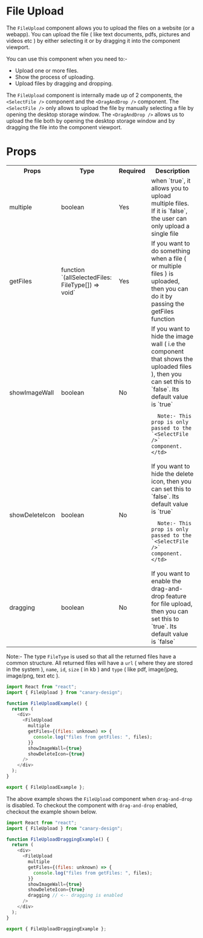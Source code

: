 # File Upload

The `FileUpload` component allows you to upload the files on a website (or a webapp). You can upload the file ( like text documents, pdfs, pictures and videos etc ) by either selecting it or by dragging it into the component viewport.

You can use this component when you need to:-

- Upload one or more files.
- Show the process of uploading.
- Upload files by dragging and dropping.

The `FileUpload` component is internally made up of 2 components, the `<SelectFile />` component and the `<DragAndDrop />` component. The `<SelectFile />` only allows to upload the file by manually selecting a file by opening the desktop storage window. The `<DragAndDrop />` allows us to upload the file both by opening the desktop storage window and by dragging the file into the component viewport.

# Props

<table>
  <tr>
    <th>Props</th>
    <th>Type</th>
    <th>Required</th>
    <th>Description</th>
  </tr>
  <tr>
    <td>multiple</td>
    <td>boolean</td>
    <td>Yes</td>
    <td>
      when `true`, it allows you to upload multiple files. If it is `false`, the
      user can only upload a single file
    </td>
  </tr>
  <tr>
    <td>getFiles</td>
    <td>function `(allSelectedFiles: FileType[]) => void`</td>
    <td>Yes</td>
    <td>
      If you want to do something when a file ( or multiple files ) is uploaded,
      then you can do it by passing the getFiles function
    </td>
  </tr>
  <tr>
    <td>showImageWall</td>
    <td>boolean</td>
    <td>No</td>
    <td>
      If you want to hide the image wall ( i.e the component that shows the
      uploaded files ), then you can set this to `false`. Its default value is `true`

      Note:- This prop is only passed to the `<SelectFile />` component.
    </td>

  </tr>
  <tr>
    <td>showDeleteIcon</td>
    <td>boolean</td>
    <td>No</td>
    <td>
      If you want to hide the delete icon, then you can set this to `false`. Its default value is `true`

      Note:- This prop is only passed to the `<SelectFile />` component.
    </td>

  </tr>
  <tr>
    <td>dragging</td>
    <td>boolean</td>
    <td>No</td>
    <td>
      If you want to enable the drag-and-drop feature for file upload, then you can set this to `true`. Its default value is `false`
    </td>
  </tr>
</table>

Note:- The type `FileType` is used so that all the returned files have a common structure. All returned files will have a `url` ( where they are stored in the system ), `name`, `id`, `size` ( in kb ) and `type` ( like pdf, image/jpeg, image/png, text etc ).


<BrowserWindow>
  <FileUploadExample />
</BrowserWindow>

```js title="/src/components/FileUploadExample.ts" showLineNumbers
import React from "react";
import { FileUpload } from "canary-design";

function FileUploadExample() {
  return (
    <div>
      <FileUpload
        multiple
        getFiles={(files: unknown) => {
          console.log("files from getFiles: ", files);
        }}
        showImageWall={true}
        showDeleteIcon={true}
      />
    </div>
  );
}

export { FileUploadExample };
```

The above example shows the `FileUpload` component when `drag-and-drop` is disabled. To checkout the component with `drag-and-drop` enabled, checkout the example shown below.

<BrowserWindow>
  <FileUploadDraggingExample />
</BrowserWindow>

```js title="/src/components/FileUploadDraggingExample.ts" showLineNumbers
import React from "react";
import { FileUpload } from "canary-design";

function FileUploadDraggingExample() {
  return (
    <div>
      <FileUpload
        multiple
        getFiles={(files: unknown) => {
          console.log("files from getFiles: ", files);
        }}
        showImageWall={true}
        showDeleteIcon={true}
        dragging // <-- dragging is enabled
      />
    </div>
  );
}

export { FileUploadDraggingExample };
```
